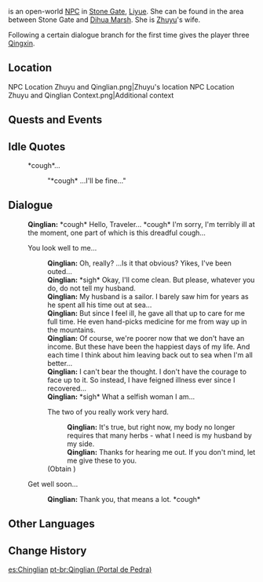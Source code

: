 {{DISPLAYTITLE:Qinglian}}
{{Meta
<!-- Remove this template after adding the missing info -->
|missing_NPC_profile  = yes
}}
{{About|the NPC found at Stone Gate |the NPC found at Sumeru City|Qinglian (Sumeru City)}}
{{Character Infobox
|name             = Qinglian
|type             = Open-World NPC
|region           = Liyue
|location         = Liyue
|image            = NPC Qinglian.png
|dialoguereward   = {{card|Qingxin|3}}
}}
{{Lang|'''Qinglian'''|zh=青莲|zh_rm=Qīnglián}} is an open-world [[NPC]] in [[Stone Gate]], [[Liyue]]. She can be found in the area between Stone Gate and [[Dihua Marsh]]. She is [[Zhuyu]]'s wife.

Following a certain dialogue branch for the first time gives the player three [[Qingxin]].

==Location==
<gallery>
NPC Location Zhuyu and Qinglian.png|Zhuyu's location
NPC Location Zhuyu and Qinglian Context.png|Additional context
</gallery>
<!--
==Profile==
''(To be added.)''

===Appearance===
''(To be added.)''
-->
==Quests and Events==
{{Quests and Events}}

==Idle Quotes==
{{Dialogue Start}}
:{{DIcon|Idle}} *cough*...
::{{A|VO Qinglian (Stone Gate) 01.ogg}} "*cough* ...I'll be fine..."
{{Dialogue End}}

==Dialogue==
{{Dialogue Start}}
:'''Qinglian:''' *cough* Hello, Traveler... *cough* I'm sorry, I'm terribly ill at the moment, one part of which is this dreadful cough...
:{{DIcon}} You look well to me...
::'''Qinglian:''' Oh, really? ...Is it that obvious? Yikes, I've been outed...
::'''Qinglian:''' *sigh* Okay, I'll come clean. But please, whatever you do, do not tell my husband.
::'''Qinglian:''' My husband is a sailor. I barely saw him for years as he spent all his time out at sea...
::'''Qinglian:''' But since I feel ill, he gave all that up to care for me full time. He even hand-picks medicine for me from way up in the mountains.
::'''Qinglian:''' Of course, we're poorer now that we don't have an income. But these have been the happiest days of my life. And each time I think about him leaving back out to sea when I'm all better...
::'''Qinglian:''' I can't bear the thought. I don't have the courage to face up to it. So instead, I have feigned illness ever since I recovered...
::'''Qinglian:''' *sigh* What a selfish woman I am...
::{{DIcon|Reward}} The two of you really work very hard.
:::'''Qinglian:''' It's true, but right now, my body no longer requires that many herbs - what I need is my husband by my side.
:::'''Qinglian:''' Thanks for hearing me out. If you don't mind, let me give these to you.
::;(Obtain {{Item|Qingxin|20|x=3}})
:{{DIcon}} Get well soon...
::'''Qinglian:''' Thank you, that means a lot. *cough*
{{Dialogue End}}

==Other Languages==
{{Other Languages
|default_hidden = 1
|en      = Qinglian
|zhs     = 青莲
|zhs_rm  = Qīnglián
|zht     = 青蓮
|zht_rm  = Qīnglián
|ja      = 青蓮
|ja_rm   = Seiren{{Assumed}}
|ko      = 청연
|ko_rm   = Cheong-yeon
|es      = Chinglian
|fr      = Qinglian
|ru      = Цин Лянь
|th      = Qinglian
|vi      = Qinglian
|de      = Qinglian
|id      = Qinglian
|pt      = Qinglian
|tr      = Qinglian
|it      = Qinglian
}}

==Change History==
{{Change History|1.0}}

[[es:Chinglian]]
[[pt-br:Qinglian (Portal de Pedra)]]